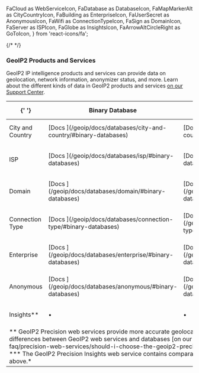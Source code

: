   FaCloud as WebServiceIcon,
  FaDatabase as DatabaseIcon,
  FaMapMarkerAlt as CityCountryIcon,
  FaBuilding as EnterpriseIcon,
  FaUserSecret as AnonymousIcon,
  FaWifi as ConnectionTypeIcon,
  FaSign as DomainIcon,
  FaServer as ISPIcon,
  FaGlobe as InsightsIcon,
  FaArrowAltCircleRight as GoToIcon,
} from 'react-icons/fa';

{/* <!--lint disable first-heading-level --> */}
### GeoIP2 Products and Services

GeoIP2 IP intelligence products and services can provide data on geolocation,
network information, anonymizer status, and more. Learn about the different
kinds of data in GeoIP2 products and services [on our Support
Center](https://support.maxmind.com/geoip-faq/specifications-and-implementation/what-kinds-of-data-do-geoip2-products-and-services-contain/).

<table>
  <thead>
    <tr>
      <th>{' '}</th>
      <th><DatabaseIcon /> Binary Database</th>
      <th><DatabaseIcon /> CSV Database</th>
      <th><WebServiceIcon /> Precision Web Service&#42;</th>
    </tr>
  </thead>
  <tbody>
    <tr>
      <td><CityCountryIcon /> City and Country</td>
      <td>
        [Docs <GoToIcon />](/geoip/docs/databases/city-and-country/#binary-databases)
      </td>
      <td>
        [Docs <GoToIcon />](/geoip/docs/databases/city-and-country/#csv-databases)
      </td>
      <td>
        [Docs <GoToIcon />](/geoip/docs/web-services)
      </td>
    </tr>
    <tr>
      <td><ISPIcon /> ISP</td>
      <td>
        [Docs <GoToIcon />](/geoip/docs/databases/isp/#binary-databases)
      </td>
      <td>
        [Docs <GoToIcon />](/geoip/docs/databases/isp/#csv-databases)
      </td>
      <td>
        Included in GeoIP2 Precision City and Insights web services.
      </td>
    </tr>
    <tr>
      <td><DomainIcon /> Domain</td>
      <td>
        [Docs <GoToIcon />](/geoip/docs/databases/domain/#binary-databases)
      </td>
      <td>
        [Docs <GoToIcon />](/geoip/docs/databases/domain/#csv-databases)
      </td>
      <td>
        Included in GeoIP2 Precision City and Insights web services.
      </td>
    </tr>
    <tr>
      <td><ConnectionTypeIcon /> Connection Type</td>
      <td>
        [Docs <GoToIcon />](/geoip/docs/databases/connection-type/#binary-databases)
      </td>
      <td>
        [Docs <GoToIcon />](/geoip/docs/databases/connection-type/#csv-databases)
      </td>
      <td>
        Included in the GeoIP2 Precision Insights web service.
      </td>
    </tr>
    <tr>
      <td><EnterpriseIcon /> Enterprise</td>
      <td>
        [Docs <GoToIcon />](/geoip/docs/databases/enterprise/#binary-databases)
      </td>
      <td>
        [Docs <GoToIcon />](/geoip/docs/databases/enterprise/#csv-databases)
      </td>
      <td>
        Included in the GeoIP2 Precision Insights web service.
      </td>
    </tr>
    <tr>
      <td><AnonymousIcon /> Anonymous</td>
      <td>
        [Docs <GoToIcon />](/geoip/docs/databases/anonymous/#binary-databases)
      </td>
      <td>
        [Docs <GoToIcon />](/geoip/docs/databases/anonymous/#csv-databases)
      </td>
      <td>
        Included in the GeoIP2 Precision Insights web service.
      </td>
    </tr>
    <tr>
      <td><InsightsIcon /> Insights&#42;&#42;</td>
      <td>
        &bull;
      </td>
      <td>
        &bull;
      </td>
      <td>
        [Docs <GoToIcon />](/geoip/docs/web-services)
      </td>
    </tr>
    <tr>
      <td colspan="4">
        *&#42; GeoIP2 Precision web services provide more accurate geolocation
        than our equivalent databases. Learn more about the differences
        between GeoIP2 web services and databases [on our Support
        Center](https://support.maxmind.com/geoip-faq/precision-web-services/should-i-choose-the-geoip2-precision-service-or-geoip2-database/).*
        <br/>*&#42;&#42; The GeoIP2 Precision Insights web service contains
        comparable data to all of the databases and web services listed
        above.*
      </td>
    </tr>
  </tbody>
</table>
